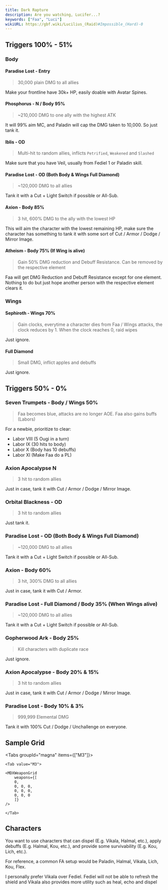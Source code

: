 ```yaml
---
title: Dark Rapture
description: Are you watching, Lucifer...?
keywords: ["Faa", "Luci"]
wikiURL: https://gbf.wiki/Lucilius_(Raid)#Impossible_(Hard)-0
---
```


## Triggers 100% - 51%

### Body

#### Paradise Lost - Entry

> 30,000 plain DMG to all allies

Make your frontline have 30k+ HP, easily doable with Avatar Spines.

#### Phosphorus - N / Body 95%

> ~210,000 DMG to one ally with the highest ATK

It will 99% aim MC, and Paladin will cap the DMG taken to 10,000.
So just tank it.

#### Iblis - OD

> Multi-hit to random allies, inflicts `Petrified`, `Weakened` and `Slashed`

Make sure that you have Veil, usually from Fediel 1 or Paladin skill.

#### Paradise Lost - OD (Both Body & Wings Full Diamond)

> ~120,000 DMG to all allies

Tank it with a Cut + Light Switch if possible or All-Sub.

#### Axion - Body 85%

> 3 hit, 600% DMG to the ally with the lowest HP

This will aim the character with the lowest remaining HP,
make sure the character has something to tank it with some sort of Cut / Armor / Dodge / Mirror Image.

#### Atheism - Body 75% (If Wing is alive)

> Gain 50% DMG reduction and Debuff Resistance. Can be removed by the respective element

Faa will get DMG Reduction and Debuff Resistance except for one element.
Nothing to do but just hope another person with the respective element clears it.

### Wings

#### Sephiroth - Wings 70%

> Gain clocks, everytime a character dies from Faa / Wings attacks, the clock reduces by 1.
> When the clock reaches 0, raid wipes

Just ignore.

#### Full Diamond

> Small DMG, inflict apples and debuffs

Just ignore.

## Triggers 50% - 0%

### Seven Trumpets - Body / Wings 50%

> Faa becomes blue, attacks are no longer AOE.
> Faa also gains buffs (Labors)

For a newbie, prioritize to clear:

- Labor VIII (5 Ougi in a turn)
- Labor IX (30 hits to body)
- Labor X (Body has 10 debuffs)
- Labor XI (Make Faa do a PL)

### Axion Apocalypse N

> 3 hit to random allies

Just in case, tank it with Cut / Armor / Dodge / Mirror Image.

### Orbital Blackness - OD

> 3 hit to random allies

Just tank it.

### Paradise Lost - OD (Both Body & Wings Full Diamond)

> ~120,000 DMG to all allies

Tank it with a Cut + Light Switch if possible or All-Sub.

### Axion - Body 60%

> 3 hit, 300% DMG to all allies

Just in case, tank it with Cut / Armor.

### Paradise Lost - Full Diamond / Body 35% (When Wings alive)

> ~120,000 DMG to all allies

Tank it with a Cut + Light Switch if possible or All-Sub.

### Gopherwood Ark - Body 25%

> Kill characters with duplicate race

Just ignore.

### Axion Apocalypse - Body 20% & 15%

> 3 hit to random allies

Just in case, tank it with Cut / Armor / Dodge / Mirror Image.

### Paradise Lost - Body 10% & 3%

> 999,999 Elemental DMG

Tank it with 100% Cut / Dodge / Unchallenge on everyone.

## Sample Grid

<Tabs groupId="magna" items={["M3"]}>

    <Tab value="M3">

    <MDXWeaponGrid
        weapons={[
        0,
        0, 0, 0,
        0, 0, 0,
        0, 0, 0
        ]}
    />

    </Tab>

</Tabs>

## Characters

You want to use characters that can dispel (E.g. Vikala, Halmal, etc.),
apply debuffs (E.g. Halmal, Kou, etc.),
and provide some survivability (E.g. Kou, Lich, etc.).

For reference, a common FA setup would be Paladin, Halmal, Vikala, Lich, Kou, Flex.

<MDXCallout title="Why Vikala over Fediel?">
	I personally prefer Vikala over Fediel. Fediel will not be able to refresh the
	shield and Vikala also provides more utility such as heal, echo and dispel
</MDXCallout>
